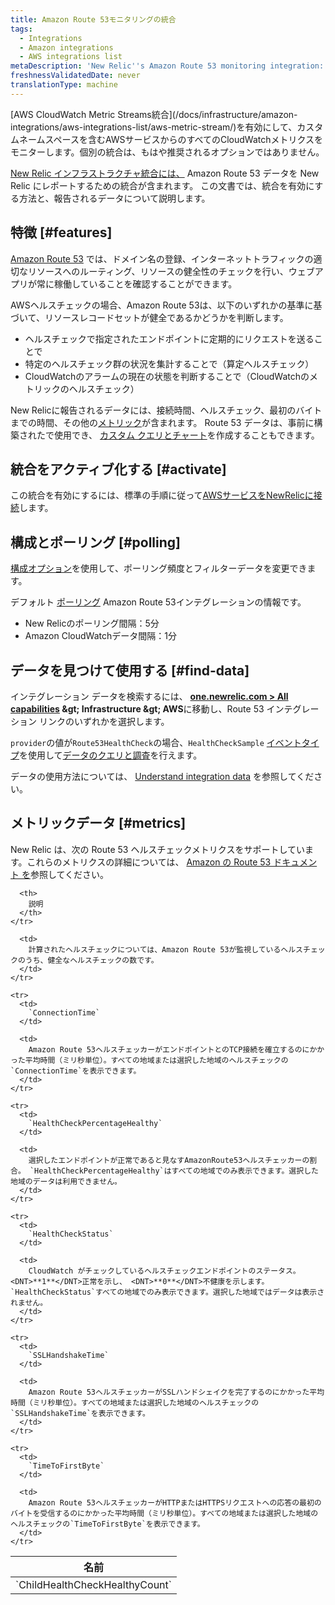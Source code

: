 ```yaml
---
title: Amazon Route 53モニタリングの統合
tags:
  - Integrations
  - Amazon integrations
  - AWS integrations list
metaDescription: 'New Relic''s Amazon Route 53 monitoring integration: how to activate it and a description of the data reported.'
freshnessValidatedDate: never
translationType: machine
---
```


<Callout variant="important">
  [AWS CloudWatch Metric Streams統合](/docs/infrastructure/amazon-integrations/aws-integrations-list/aws-metric-stream/)を有効にして、カスタムネームスペースを含むAWSサービスからのすべてのCloudWatchメトリクスをモニターします。個別の統合は、もはや推奨されるオプションではありません。
</Callout>

[New Relic インフラストラクチャ統合には、](/docs/infrastructure/introduction-infra-monitoring) Amazon Route 53 データを New Relic にレポートするための統合が含まれます。 この文書では、統合を有効にする方法と、報告されるデータについて説明します。

## 特徴 [#features]

[Amazon Route 53](https://aws.amazon.com/route53/) では、ドメイン名の登録、インターネットトラフィックの適切なリソースへのルーティング、リソースの健全性のチェックを行い、ウェブアプリが常に稼働していることを確認することができます。

AWSヘルスチェックの場合、Amazon Route 53は、以下のいずれかの基準に基づいて、リソースレコードセットが健全であるかどうかを判断します。

* ヘルスチェックで指定されたエンドポイントに定期的にリクエストを送ることで
* 特定のヘルスチェック群の状況を集計することで（算定ヘルスチェック）
* CloudWatchのアラームの現在の状態を判断することで（CloudWatchのメトリックのヘルスチェック）

New Relicに報告されるデータには、接続時間、ヘルスチェック、最初のバイトまでの時間、その他の[メトリック](#metrics)が含まれます。 Route 53 データは、事前に構築された<InlinePopover type="dashboards" />で使用でき、 [カスタム クエリとチャート](/docs/infrastructure/integrations-getting-started/getting-started/use-integration-data-new-relic-insights)を作成することもできます。

## 統合をアクティブ化する [#activate]

この統合を有効にするには、標準の手順に従って[AWSサービスをNewRelicに接続](/docs/infrastructure/infrastructure-integrations/getting-started/connect-aws-integrations-infrastructure)します。

## 構成とポーリング [#polling]

[構成オプション](/docs/integrations/new-relic-integrations/getting-started/configure-polling-frequency-data-collection-cloud-integrations)を使用して、ポーリング頻度とフィルターデータを変更できます。

デフォルト [ポーリング](/docs/infrastructure/amazon-integrations/aws-integrations-list/aws-polling-intervals-infrastructure-integrations) Amazon Route 53インテグレーションの情報です。

* New Relicのポーリング間隔：5分
* Amazon CloudWatchデータ間隔：1分

## データを見つけて使用する [#find-data]

インテグレーション データを検索するには、 <DNT>**[one.newrelic.com &gt; All capabilities](https://one.newrelic.com/all-capabilities) &amp;gt; Infrastructure &amp;gt; AWS**</DNT>に移動し、Route 53 インテグレーション リンクのいずれかを選択します。

`provider`の値が`Route53HealthCheck`の場合、`HealthCheckSample` [イベントタイプ](/docs/using-new-relic/data/understand-data/query-new-relic-data)を使用して[データのクエリと調査](/docs/data-apis/understand-data/new-relic-data-types/#event-data)を行えます。

データの使用方法については、 [Understand integration data](/docs/infrastructure/integrations/find-use-infrastructure-integration-data) を参照してください。

## メトリックデータ [#metrics]

New Relic は、次の Route 53 ヘルスチェックメトリクスをサポートしています。これらのメトリクスの詳細については、 [Amazon の Route 53 ドキュメント を](http://docs.aws.amazon.com/AmazonCloudWatch/latest/monitoring/r53-metricscollected_shared.html)参照してください。

<table>
  <thead>
    <tr>
      <th style={{ width: "315px" }}>
        名前
      </th>

      <th>
        説明
      </th>
    </tr>
  </thead>

  <tbody>
    <tr>
      <td>
        `ChildHealthCheckHealthyCount`
      </td>

      <td>
        計算されたヘルスチェックについては、Amazon Route 53が監視しているヘルスチェックのうち、健全なヘルスチェックの数です。
      </td>
    </tr>

    <tr>
      <td>
        `ConnectionTime`
      </td>

      <td>
        Amazon Route 53ヘルスチェッカーがエンドポイントとのTCP接続を確立するのにかかった平均時間（ミリ秒単位）。すべての地域または選択した地域のヘルスチェックの`ConnectionTime`を表示できます。
      </td>
    </tr>

    <tr>
      <td>
        `HealthCheckPercentageHealthy`
      </td>

      <td>
        選択したエンドポイントが正常であると見なすAmazonRoute53ヘルスチェッカーの割合。 `HealthCheckPercentageHealthy`はすべての地域でのみ表示できます。選択した地域のデータは利用できません。
      </td>
    </tr>

    <tr>
      <td>
        `HealthCheckStatus`
      </td>

      <td>
        CloudWatch がチェックしているヘルスチェックエンドポイントのステータス。 <DNT>**1**</DNT>正常を示し、 <DNT>**0**</DNT>不健康を示します。 `HealthCheckStatus`すべての地域でのみ表示できます。選択した地域ではデータは表示されません。
      </td>
    </tr>

    <tr>
      <td>
        `SSLHandshakeTime`
      </td>

      <td>
        Amazon Route 53ヘルスチェッカーがSSLハンドシェイクを完了するのにかかった平均時間（ミリ秒単位）。すべての地域または選択した地域のヘルスチェックの`SSLHandshakeTime`を表示できます。
      </td>
    </tr>

    <tr>
      <td>
        `TimeToFirstByte`
      </td>

      <td>
        Amazon Route 53ヘルスチェッカーがHTTPまたはHTTPSリクエストへの応答の最初のバイトを受信するのにかかった平均時間（ミリ秒単位）。すべての地域または選択した地域のヘルスチェックの`TimeToFirstByte`を表示できます。
      </td>
    </tr>
  </tbody>
</table>
